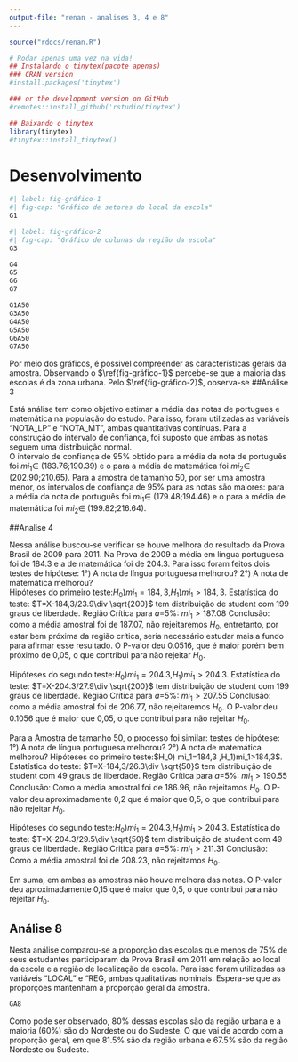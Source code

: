 ```yaml
---
output-file: "renan - analises 3, 4 e 8"
---
```


```r
source("rdocs/renan.R")
```

```r
# Rodar apenas uma vez na vida!
## Instalando o tinytex(pacote apenas)
### CRAN version
#install.packages('tinytex')

### or the development version on GitHub
#remotes::install_github('rstudio/tinytex')

## Baixando o tinytex
library(tinytex)
#tinytex::install_tinytex()
```

# Desenvolvimento 
```r
#| label: fig-gráfico-1
#| fig-cap: "Gráfico de setores do local da escola"
G1
```

```r
#| label: fig-gráfico-2
#| fig-cap: "Gráfico de colunas da região da escola"
G3
```

```r
G4
G5
G6
G7
```

```r
G1A50
G3A50
G4A50
G5A50
G6A50
G7A50
```


Por meio dos gráficos, é possivel compreender as características gerais da amostra. Observando o $\ref{fig-gráfico-1}$ percebe-se que a maioria das escolas é da zona urbana. Pelo $\ref{fig-gráfico-2}$, observa-se 
##Análise 3  

Está análise tem como objetivo estimar a média das notas de portugues e matemática na população do estudo. Para isso, foram utilizadas as variáveis "NOTA_LP" e "NOTA_MT", ambas quantitativas contínuas. Para a construção do intervalo de confiança, foi suposto que ambas as notas seguem uma distribuição normal.  
O intervalo de confiança de 95% obtido para a média da nota de português foi $mi_1\in$ (183.76;190.39) e o para a média de matemática foi $mi_2\in$ (202.90;210.65).
Para a amostra de tamanho 50, por ser uma amostra menor, os intervalos de confiança de 95% para as notas são maiores: para a média da nota de português foi $mi_1\in$ (179.48;194.46) e o para a média de matemática foi $mi_2\in$ (199.82;216.64).

##Analise 4  

Nessa análise buscou-se verificar se houve melhora do resultado da Prova Brasil de 2009 para 2011. Na Prova de 2009 a média em língua portuguesa foi de 184.3 e a de matemática foi de 204.3. Para isso foram feitos dois testes de hipótese: 1°) A nota de língua portuguesa melhorou? 2°) A nota de matemática melhorou?   
Hipóteses do primeiro teste:$H_0) mi_1=184,3$,$H_1)mi_1>184,3$. 
Estatística do teste: $T=X-184,3/23.9\div \sqrt{200}$ tem distribuição de student com 199 graus de liberdade. 
Região Crítica para $a$=5%: $mi_1>187.08$
Conclusão: como a média amostral foi de 187.07, não rejeitaremos $H_0$, entretanto, por estar bem próxima da região crítica, seria necessário estudar mais a fundo para afirmar esse resultado. O P-valor deu 0.0516, que é maior porém bem próximo de  0,05, o que contribui para não rejeitar $H_0$.

Hipóteses do segundo teste:$H_0) mi_1=204.3$,$H_1)mi_1>204.3$. 
Estatística do teste: $T=X-204.3/27.9\div \sqrt{200}$ tem distribuição de student com 199 graus de liberdade. 
Região Crítica para $a$=5%: $mi_1>207.55$
Conclusão: como a média amostral foi de 206.77, não rejeitaremos $H_0$. O P-valor deu 0.1056 que é maior que 0,05, o que contribui para não rejeitar $H_0$.

Para a Amostra de tamanho 50, o processo foi similar: testes de hipótese: 1°) A nota de língua portuguesa melhorou? 2°) A nota de matemática melhorou?
Hipóteses do primeiro teste:$H_0) mi_1=184,3 $,$H_1)mi_1>184,3$. 
Estatística do teste: $T=X-184,3/26.3\div \sqrt{50}$ tem distribuição de student com 49 graus de liberdade. 
Região Crítica para $a$=5%: $mi_1>190.55$
Conclusão: Como a média amostral foi de 186.96, não rejeitamos $H_0$. O P-valor deu aproximadamente 0,2 que é maior que 0,5, o que contribui para não rejeitar $H_0$.

Hipóteses do segundo teste:$H_0) mi_1=204.3$,$H_1)mi_1>204.3$. 
Estatística do teste: $T=X-204.3/29.5\div \sqrt{50}$ tem distribuição de student com 49 graus de liberdade. 
Região Critica para $a$=5%: $mi_1>211.31$
Conclusão: Como a média amostral foi de 208.23, não rejeitamos $H_0$.

Em suma, em ambas as amostras não houve melhora das notas. O P-valor deu aproximadamente 0,15 que é maior que 0,5, o que contribui para não rejeitar $H_0$.

## Análise 8

Nesta análise comparou-se a proporção das escolas que menos de 75% de seus estudantes participaram da Prova Brasil em 2011 em relação ao local da escola e a região de localização da escola. Para isso foram utilizadas as variáveis "LOCAL" e "REG, ambas qualitativas nominais. Espera-se que as proporções mantenham a proporção geral da amostra.

```r
GA8
```


Como pode ser observado, 80% dessas escolas são da região urbana e a maioria (60%) são do Nordeste ou do Sudeste. O que vai de acordo com a proporção geral, em que 81.5% são da região urbana e 67.5% são da região Nordeste ou Sudeste.


```{=latex}
	\begin{tabular} { | l |
			S[table-format = 2.2]
			S[table-format = 2.2]
			|}
	\hline
		\textbf{Estatística} & \textbf{Port} & \textbf{Mat} \\
		\hline
		Média & 187.08 & 206.78 \\
		Desvio Padrão & 23.91 & 27.97 \\
		Variância & 571.7 & 782.22 \\
		Mínimo & 129.97 & 140.71 \\
		1º Quartil & 170.76 & 186.92 \\
		Mediana & 184.64 & 206.43 \\
		3º Quartil & 206.14 & 227.12 \\
		Máximo & 251.18 & 282.63 \\
	\hline
	\end{tabular}
```

```{=latex}
	\begin{tabular} { | l |
			S[table-format = 2.2]
			S[table-format = 2.2]
			|}
	\hline
		\textbf{Estatística} & \textbf{Port} & \textbf{Mat} \\
		\hline
		Média & 186.97 & 208.23 \\
		Desvio Padrão & 26.36 & 29.6 \\
		Variância & 695.1 & 876.05 \\
		Mínimo & 132.28 & 151.58 \\
		1º Quartil & 170.52 & 186.24 \\
		Mediana & 188.21 & 208.66 \\
		3º Quartil & 204.05 & 227.51 \\
		Máximo & 251.18 & 281.78 \\
	\hline
	\end{tabular}
```

